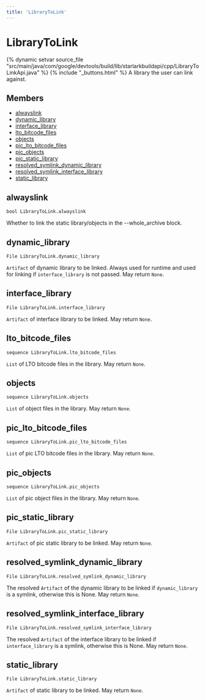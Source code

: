 ```yaml
---
title: 'LibraryToLink'
---
```


# LibraryToLink

{% dynamic setvar source_file "src/main/java/com/google/devtools/build/lib/starlarkbuildapi/cpp/LibraryToLinkApi.java" %}
{% include "\_buttons.html" %}
A library the user can link against.

## Members

- [alwayslink](#alwayslink)
- [dynamic_library](#dynamic_library)
- [interface_library](#interface_library)
- [lto_bitcode_files](#lto_bitcode_files)
- [objects](#objects)
- [pic_lto_bitcode_files](#pic_lto_bitcode_files)
- [pic_objects](#pic_objects)
- [pic_static_library](#pic_static_library)
- [resolved_symlink_dynamic_library](#resolved_symlink_dynamic_library)
- [resolved_symlink_interface_library](#resolved_symlink_interface_library)
- [static_library](#static_library)

## alwayslink

``` rule-signature
bool LibraryToLink.alwayslink
```

Whether to link the static library/objects in the --whole_archive block.

## dynamic_library

``` rule-signature
File LibraryToLink.dynamic_library
```

`Artifact` of dynamic library to be linked. Always used for runtime and used for linking if `interface_library` is not passed.
May return `None`.

## interface_library

``` rule-signature
File LibraryToLink.interface_library
```

`Artifact` of interface library to be linked.
May return `None`.

## lto_bitcode_files

``` rule-signature
sequence LibraryToLink.lto_bitcode_files
```

`List` of LTO bitcode files in the library.
May return `None`.

## objects

``` rule-signature
sequence LibraryToLink.objects
```

`List` of object files in the library.
May return `None`.

## pic_lto_bitcode_files

``` rule-signature
sequence LibraryToLink.pic_lto_bitcode_files
```

`List` of pic LTO bitcode files in the library.
May return `None`.

## pic_objects

``` rule-signature
sequence LibraryToLink.pic_objects
```

`List` of pic object files in the library.
May return `None`.

## pic_static_library

``` rule-signature
File LibraryToLink.pic_static_library
```

`Artifact` of pic static library to be linked.
May return `None`.

## resolved_symlink_dynamic_library

``` rule-signature
File LibraryToLink.resolved_symlink_dynamic_library
```

The resolved `Artifact` of the dynamic library to be linked if `dynamic_library` is a symlink, otherwise this is None.
May return `None`.

## resolved_symlink_interface_library

``` rule-signature
File LibraryToLink.resolved_symlink_interface_library
```

The resolved `Artifact` of the interface library to be linked if `interface_library` is a symlink, otherwise this is None.
May return `None`.

## static_library

``` rule-signature
File LibraryToLink.static_library
```

`Artifact` of static library to be linked.
May return `None`.
